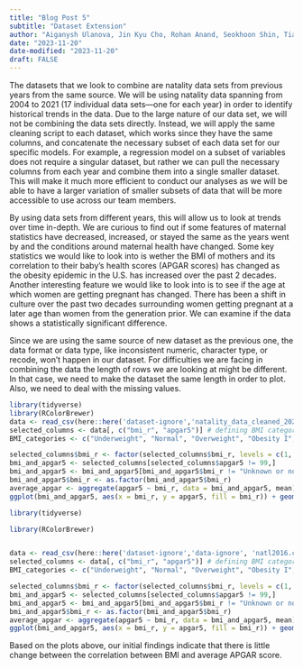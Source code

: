 ```yaml
---
title: "Blog Post 5"
subtitle: "Dataset Extension"
author: "Aiganysh Ulanova, Jin Kyu Cho, Rohan Anand, Seokhoon Shin, Tianyu Wu"
date: "2023-11-20"
date-modified: "2023-11-20"
draft: FALSE
---
```

The datasets that we look to combine are natality data sets from previous years from the same source. We will be using natality data spanning from 2004 to 2021 (17 individual data sets—one for each year) in order to identify historical trends in the data. Due to the large nature of our data set, we will not be combining the data sets directly. Instead, we will apply the same cleaning script to each dataset, which works since they have the same columns, and concatenate the necessary subset of each data set for our specific models. For example, a regression model on a subset of variables does not require a singular dataset, but rather we can pull the necessary columns from each year and combine them into a single smaller dataset. This will make it much more efficient to conduct our analyses as we will be able to have a larger variation of smaller subsets of data that will be more accessible to use across our team members. 

By using data sets from different years, this will allow us to look at trends over time in-depth. We are curious to find out if some features of maternal statistics have decreased, increased, or stayed the same as the years went by and the conditions around maternal health have changed. Some key statistics we would like to look into is wether the BMI of mothers and its correlation to their baby's health scores (APGAR scores) has changed as the obesity epidemic in the U.S. has increased over the past 2 decades. Another interesting feature we would like to look into is to see if the age at which women are getting pregnant has changed. There has been a shift in culture over the past two decades surrounding women getting pregnant at a later age than women from the generation prior. We can examine if the data shows a statistically significant difference. 

Since we are using the same source of new dataset as the previous one, the data format or data type, like inconsistent numeric, character type, or recode, won’t happen in our dataset. For difficulties we are facing in combining the data the length of rows we are looking at might be different. In that case, we need to make the dataset the same length in order to plot. Also, we need to deal with the missing values.

```r
library(tidyverse) 
library(RColorBrewer) 
data <- read_csv(here::here('dataset-ignore','natality_data_cleaned_2021.csv')) 
selected_columns <- data[, c("bmi_r", "apgar5")] # defining BMI categories 
BMI_categories <- c("Underweight", "Normal", "Overweight", "Obesity I", "Obesity II", "Extreme Obesity III", "Unknown or not stated") # converting numerical BMI values into BMI categories in selected_columns data frame 

selected_columns$bmi_r <- factor(selected_columns$bmi_r, levels = c(1, 2, 3, 4, 5, 6, 9), labels = BMI_categories, exclude = c(7, 8)) 
bmi_and_apgar5 <- selected_columns[selected_columns$apgar5 != 99,] 
bmi_and_apgar5 <- bmi_and_apgar5[bmi_and_apgar5$bmi_r != "Unknown or not stated", ] 
bmi_and_apgar5$bmi_r <- as.factor(bmi_and_apgar5$bmi_r) 
average_apgar <- aggregate(apgar5 ~ bmi_r, data = bmi_and_apgar5, mean) 
ggplot(bmi_and_apgar5, aes(x = bmi_r, y = apgar5, fill = bmi_r)) + geom_bar(stat = "summary", fun = "mean") +   geom_text(data = average_apgar, aes(x = bmi_r, y = apgar5, label = sprintf("%.2f", apgar5)), vjust = -0.5, size = 3, color = "black") +   labs(title = "Average APGAR Score for Each Maternal BMI Category", x = "BMI Category", y = "Average APGAR Score") + scale_fill_brewer(palette = "Set3") +  ylim(0, 10) +   theme(legend.position = "bottom", plot.title = element_text(hjust = 0.5)) +   guides(fill = guide_legend(title = NULL)) 
```
```r
library(tidyverse) 

library(RColorBrewer) 


data <- read_csv(here::here('dataset-ignore','data-ignore', 'natl2016.csv')) 
selected_columns <- data[, c("bmi_r", "apgar5")] # defining BMI categories 
BMI_categories <- c("Underweight", "Normal", "Overweight", "Obesity I", "Obesity II", "Extreme Obesity III", "Unknown or not stated") # converting numerical BMI values into BMI categories in selected_columns data frame 

selected_columns$bmi_r <- factor(selected_columns$bmi_r, levels = c(1, 2, 3, 4, 5, 6, 9), labels = BMI_categories, exclude = c(7, 8)) 
bmi_and_apgar5 <- selected_columns[selected_columns$apgar5 != 99,] 
bmi_and_apgar5 <- bmi_and_apgar5[bmi_and_apgar5$bmi_r != "Unknown or not stated", ] 
bmi_and_apgar5$bmi_r <- as.factor(bmi_and_apgar5$bmi_r) 
average_apgar <- aggregate(apgar5 ~ bmi_r, data = bmi_and_apgar5, mean) 
ggplot(bmi_and_apgar5, aes(x = bmi_r, y = apgar5, fill = bmi_r)) + geom_bar(stat = "summary", fun = "mean") +   geom_text(data = average_apgar, aes(x = bmi_r, y = apgar5, label = sprintf("%.2f", apgar5)), vjust = -0.5, size = 3, color = "black") +   labs(title = "Average APGAR Score for Each Maternal BMI Category", x = "BMI Category", y = "Average APGAR Score") + scale_fill_brewer(palette = "Set3") +  ylim(0, 10) +   theme(legend.position = "bottom", plot.title = element_text(hjust = 0.5)) +   guides(fill = guide_legend(title = NULL))
```
Based on the plots above, our initial findings indicate that there is little change between the correlation between BMI and average APGAR score. 
